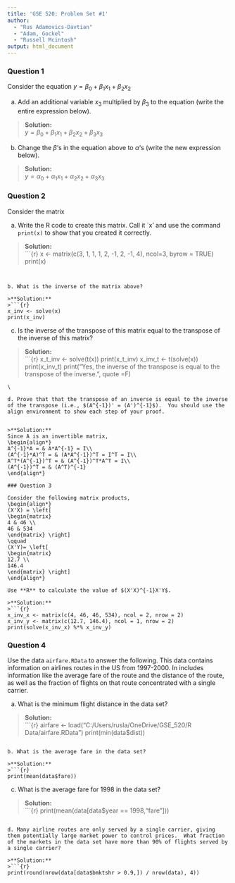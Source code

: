 ---
title: 'GSE 520: Problem Set #1'
author: 
  - "Rus Adamovics-Davtian"
  - "Adam, Gockel"
  - "Russell Mcintosh"
output: html_document
---

### Question 1

Consider the equation $y = \beta_0 + \beta_1 x_1 + \beta_2 x_2$ 

a. Add an additional variable $x_3$ multiplied by $\beta_3$ to the equation (write the entire expression below).

>**Solution:**  
$y = \beta_0 + \beta_1 x_1 + \beta_2 x_2 + \beta_3 x_3$

b. Change the $\beta$'s in the equation above to $\alpha$'s (write the new expression below).

>**Solution:**   
$y = \alpha_0 + \alpha_1 x_1 + \alpha_2 x_2 + \alpha_3 x_3$

### Question 2

Consider the matrix
\begin{align*} x = \left[
  \begin{matrix}
  3 & 1 & 1 \\
  1 & 2 & -1 \\
  2 & -1 & 4
  \end{matrix} \right]
\end{align*}

a. Write the R code to create this matrix.  Call it `x' and use the command ``print(x)`` to show that you created it correctly.  

>**Solution:**  
>```{r}
x <- matrix(c(3, 1, 1, 1, 2, -1, 2, -1, 4), ncol=3, byrow = TRUE)
print(x)
```


b. What is the inverse of the matrix above?  

>**Solution:**    
>```{r}
x_inv <- solve(x) 
print(x_inv)
```

c. Is the inverse of the transpose of this matrix equal to the transpose of the inverse of this matrix?

>**Solution:**    
>```{r}
x_t_inv <- solve(t(x)) 
print(x_t_inv)
x_inv_t <- t(solve(x)) 
print(x_inv_t)
print("Yes, the inverse of the transpose is equal to the transpose of the inverse.", quote =F)
```
\

d. Prove that that the transpose of an inverse is equal to the inverse of the transpose (i.e., $(A^{-1})' = (A')^{-1}$).  You should use the align environment to show each step of your proof.


>**Solution:** 
Since A is an invertible matrix, 
\begin{align*}
A^{-1}*A = & A*A^{-1} = I\\   
(A^{-1}*A)^T = & (A*A^{-1})^T = I^T = I\\
A^T*(A^{-1})^T = & (A^{-1})^T*A^T = I\\
(A^{-1})^T = & (A^T)^{-1}
\end{align*}

### Question 3

Consider the following matrix products,
\begin{align*}
(X'X) = \left[
\begin{matrix}
4 & 46 \\
46 & 534
\end{matrix} \right]
\qquad 
(X'Y)= \left[
\begin{matrix}
12.7 \\
146.4
\end{matrix} \right] 
\end{align*}

Use **R** to calculate the value of $(X'X)^{-1}X'Y$.

>**Solution:**  
>```{r}
x_inv_x <- matrix(c(4, 46, 46, 534), ncol = 2, nrow = 2)
x_inv_y <- matrix(c(12.7, 146.4), ncol = 1, nrow = 2)
print(solve(x_inv_x) %*% x_inv_y)
```

### Question 4

Use the data ``airfare.RData`` to answer the following.  This data contains information on airlines routes in the US from 1997-2000.  In includes information like the average fare of the route and the distance of the route, as well as the fraction of flights on that route concentrated with a single carrier.

a. What is the minimum flight distance in the data set?

>**Solution:**   
>```{r}
airfare <- load("C:/Users/rusla/OneDrive/GSE_520/R Data/airfare.RData")
print(min(data$dist))
```

b. What is the average fare in the data set?

>**Solution:**   
>```{r}
print(mean(data$fare))
```

c. What is the average fare for 1998 in the data set?

>**Solution:**   
>```{r}
print(mean(data[data$year == 1998,"fare"]))
```

d. Many airline routes are only served by a single carrier, giving them potentially large market power to control prices.  What fraction of the markets in the data set have more than 90% of flights served by a single carrier?

>**Solution:**   
>```{r}
print(round(nrow(data[data$bmktshr > 0.9,]) / nrow(data), 4))
```
